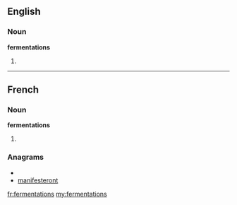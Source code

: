 ==English==

===Noun===
'''fermentations'''

# {{plural of|[[fermentation]]}}

----

==French==

===Noun===
'''fermentations''' {{f}}

# {{plural of|[[fermentation]]|lang=French}}

===Anagrams===
* {{alphagram|aeefimnnorstt}}
* [[manifesteront#French|manifesteront]]

[[fr:fermentations]]
[[my:fermentations]]